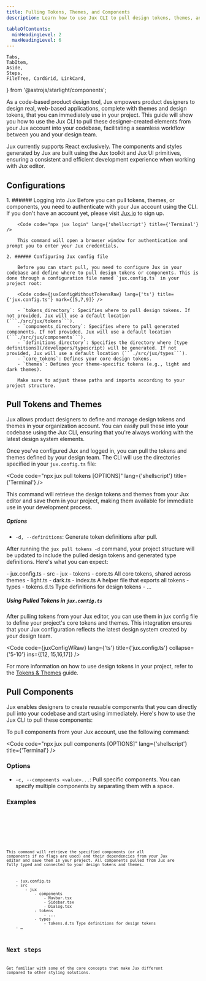 ```yaml
---
title: Pulling Tokens, Themes, and Components
description: Learn how to use Jux CLI to pull design tokens, themes, and React components created by product designers into your codebase.

tableOfContents:
  minHeadingLevel: 2
  maxHeadingLevel: 6
---
```


    Tabs,
    TabItem,
    Aside,
    Steps,
    FileTree, CardGrid, LinkCard,
} from '@astrojs/starlight/components';

As a code-based product design tool, Jux empowers product designers to design real, web-based applications, complete with themes and design tokens, that you can immediately use in your project. This guide will show you how to use the Jux CLI to pull these designer-created elements from your Jux account into your codebase, facilitating a seamless workflow between you and your design team.

<Aside>
  Jux currently supports React exclusively. The components and styles generated
  by Jux are built using the Jux toolkit and Jux UI primitives, ensuring a
  consistent and efficient development experience when working with Jux editor.
</Aside>

## Configurations

<Steps>
    1. ###### Logging into Jux
        Before you can pull tokens, themes, or components, you need to authenticate with your Jux account using the CLI. If you don't have an account yet, please visit <a href="https://www.jux.io" target={"_blank"}>Jux.io</a> to sign up.

        <Code code="npx jux login" lang={'shellscript'} title={'Terminal'} />

        This command will open a browser window for authentication and prompt you to enter your Jux credentials.

    2. ###### Configuring Jux config file

        Before you can start pull, you need to configure Jux in your codebase and define where to pull design tokens or components. This is done through a configuration file named `jux.config.ts` in your project root:

        <Code code={juxConfigWithoutTokensRaw} lang={'ts'} title={'jux.config.ts'} mark={[5,7,9]} />

        - `tokens_directory`: Specifies where to pull design tokens. If not provided, Jux will use a default location (```./src/jux/tokens```).
        - `components_directory`: Specifies where to pull generated components. If not provided, Jux will use a default location (```./src/jux/components```).
        - `definitions_directory`: Specifies the directory where [type definitions](/developers/typescript) will be generated. If not provided, Jux will use a default location (```./src/jux/types```).
        - `core_tokens`: Defines your core design tokens.
        - `themes`: Defines your theme-specific tokens (e.g., light and dark themes).

        Make sure to adjust these paths and imports according to your project structure.

</Steps>

## Pull Tokens and Themes

Jux allows product designers to define and manage design tokens and themes in your organization account. You can easily pull these into your codebase using the Jux CLI, ensuring that you're always working with the latest design system elements.

Once you've configured Jux and logged in, you can pull the tokens and themes defined by your design team. The CLI will use the directories specified in your `jux.config.ts` file:

<Code
  code="npx jux pull tokens [OPTIONS]"
  lang={'shellscript'}
  title={'Terminal'}
/>

This command will retrieve the design tokens and themes from your Jux editor and save them in your project, making them available for immediate use in your development process.

##### Options

- `-d, --definitions`: Generate token definitions after pull.

After running the `jux pull tokens -d` command, your project structure will be updated to include the pulled design tokens and generated type definitions. Here's what you can expect:

<FileTree>
    - jux.config.ts
    - src
        - jux
            - tokens
                - core.ts All core tokens, shared across themes
                - light.ts
                - dark.ts
                - index.ts A helper file that exports all tokens
            - types
                - tokens.d.ts Type definitions for design tokens
    - …
</FileTree>

##### Using Pulled Tokens in `jux.config.ts`

After pulling tokens from your Jux editor, you can use them in jux config file to define your project's core tokens and themes. This integration ensures that your Jux configuration reflects the latest design system created by your design team.

<Code code={juxConfigWRaw} lang={'ts'} title={'jux.config.ts'} collapse={'5-10'} ins={[12, 15,16,17]} />


For more information on how to use design tokens in your project, refer to the [Tokens & Themes](/developers/customization/tokens-and-themes) guide.

## Pull Components

Jux enables designers to create reusable components that you can directly pull into your codebase and start using immediately. Here's how to use the Jux CLI to pull these components:

To pull components from your Jux account, use the following command:

<Code
  code="npx jux pull components [OPTIONS]"
  lang={'shellscript'}
  title={'Terminal'}
/>

### Options

- `-c, --components <value>...`: Pull specific components. You can specify multiple components by separating them with a space.

### Examples

<Tabs>
  <TabItem label="Pull specific components">
    <Code
      code="npx jux pull -c navbar sidebar dialog"
      lang={'shellscript'}
      title={'Terminal'}
    />
  </TabItem>
  <TabItem label="Pull all components">
    <Code code="npx jux pull components" lang={'shellscript'} title={'Terminal'} />
  </TabItem>
</Tabs>

This command will retrieve the specified components (or all components if no flags are used) and their dependencies from your Jux editor and save them in your project. All components pulled from Jux are fully typed and connected to your design tokens and themes.

<FileTree>
    - jux.config.ts
    - src
        - jux
            - components
                - Navbar.tsx
                - Sidebar.tsx
                - Dialog.tsx
            - tokens
                - ...
            - types
                - tokens.d.ts Type definitions for design tokens
    - …
</FileTree>

## Next steps

Get familiar with some of the core concepts that make Jux different compared to other styling solutions.

<CardGrid>
    <LinkCard
        title="Themes & Tokens"
        description="Familiarize yourself with the concept of themes and tokens in Jux."
        href={'/developers/getting-started/postcss'}
    />
    <LinkCard
        title="Presets"
        description="Learn how to use presets to quickly apply design system configurations."
        href={'/developers/jux-editor'}
    />
</CardGrid>